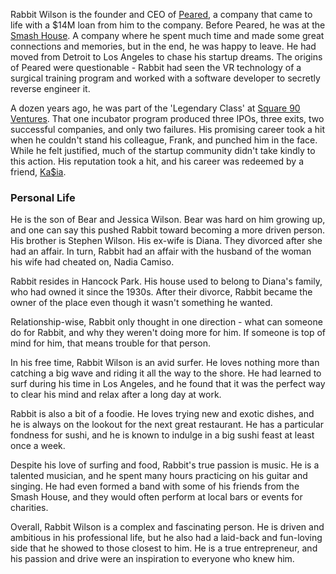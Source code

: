 Rabbit Wilson is the founder and CEO of [Peared](peared), a company that came to life with a $14M loan from him to the company. Before Peared, he was at the [Smash House](smash-house). A company where he spent much time and made some great connections and memories, but in the end, he was happy to leave. He had moved from Detroit to Los Angeles to chase his startup dreams. The origins of Peared were questionable - Rabbit had seen the VR technology of a surgical training program and worked with a software developer to secretly reverse engineer it.

A dozen years ago, he was part of the 'Legendary Class' at [Square 90 Ventures](square-90-ventures). That one incubator program produced three IPOs, three exits, two successful companies, and only two failures. His promising career took a hit when he couldn't stand his colleague, Frank, and punched him in the face. While he felt justified, much of the startup community didn't take kindly to this action. His reputation took a hit, and his career was redeemed by a friend, [Ka$ia](kaia).

### Personal Life

He is the son of Bear and Jessica Wilson. Bear was hard on him growing up, and one can say this pushed Rabbit toward becoming a more driven person. His brother is Stephen Wilson. His ex-wife is Diana. They divorced after she had an affair. In turn, Rabbit had an affair with the husband of the woman his wife had cheated on, Nadia Camiso.

Rabbit resides in Hancock Park. His house used to belong to Diana's family, who had owned it since the 1930s. After their divorce, Rabbit became the owner of the place even though it wasn't something he wanted.

Relationship-wise, Rabbit only thought in one direction - what can someone do for Rabbit, and why they weren't doing more for him. If someone is top of mind for him, that means trouble for that person.

In his free time, Rabbit Wilson is an avid surfer. He loves nothing more than catching a big wave and riding it all the way to the shore. He had learned to surf during his time in Los Angeles, and he found that it was the perfect way to clear his mind and relax after a long day at work.

Rabbit is also a bit of a foodie. He loves trying new and exotic dishes, and he is always on the lookout for the next great restaurant. He has a particular fondness for sushi, and he is known to indulge in a big sushi feast at least once a week.

Despite his love of surfing and food, Rabbit's true passion is music. He is a talented musician, and he spent many hours practicing on his guitar and singing. He had even formed a band with some of his friends from the Smash House, and they would often perform at local bars or events for charities.

Overall, Rabbit Wilson is a complex and fascinating person. He is driven and ambitious in his professional life, but he also had a laid-back and fun-loving side that he showed to those closest to him. He is a true entrepreneur, and his passion and drive were an inspiration to everyone who knew him.
